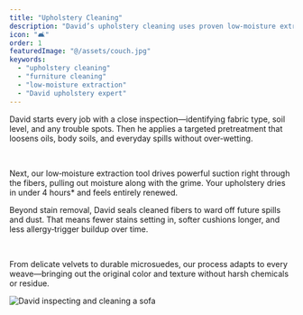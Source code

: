 ```yaml
---
title: "Upholstery Cleaning"
description: "David’s upholstery cleaning uses proven low‑moisture extraction to remove dirt, allergens, and stains from every fabric type. Fast‑drying and thorough, we restore your furniture’s look and feel—no fluff, just clean."
icon: "🛋️"
order: 1
featuredImage: "@/assets/couch.jpg"
keywords:
  - "upholstery cleaning"
  - "furniture cleaning"
  - "low‑moisture extraction"
  - "David upholstery expert"
---
```



<Section variant="imageCol3" childSlotClass="flex lg:flex-row-reverse">
  <Section variant="textCol">
    <Section
      variant="headAndP"
      heading={[{ text: "Why David’s Method Works", tagName: "h4" }]}
    >
      <p>
        David starts every job with a close inspection—identifying fabric type, soil level, and any trouble spots. Then he applies a targeted pretreatment that loosens oils, body soils, and everyday spills without over‑wetting.
      </p>
      <br/>
      <p>
        Next, our low‑moisture extraction tool drives powerful suction right through the fibers, pulling out moisture along with the grime. Your upholstery dries in under 4 hours* and feels entirely renewed.
      </p>
    </Section>
    <Section
      variant="headAndP"
      heading={[{ text: "Total Fabric Protection", tagName: "h4" }]}
    >
      <p>
        Beyond stain removal, David seals cleaned fibers to ward off future spills and dust. That means fewer stains setting in, softer cushions longer, and less allergy‑trigger buildup over time.
      </p>
      <br/>
      <p>
        From delicate velvets to durable microsuedes, our process adapts to every weave—bringing out the original color and texture without harsh chemicals or residue.
      </p>
    </Section>
  </Section>

  <Section variant="contentImgSec">
    <Image
      src={couchImg}
      alt="David inspecting and cleaning a sofa"
      class="w-full h-auto rounded-lg shadow-lg mb-6"
      loading="lazy"
        width={600}
      height={400}
    />
  </Section>
</Section>
